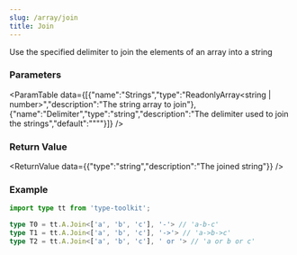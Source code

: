 ```yaml
---
slug: /array/join
title: Join
---
```



Use the specified delimiter to join the elements of an array into a string

### Parameters
<ParamTable data={[{"name":"Strings","type":"ReadonlyArray<string | number>","description":"The string array to join"},{"name":"Delimiter","type":"string","description":"The delimiter used to join the strings","default":"\"\""}]} />

### Return Value
<ReturnValue data={{"type":"string","description":"The joined string"}} />

### Example

```ts
import type tt from 'type-toolkit';

type T0 = tt.A.Join<['a', 'b', 'c'], '-'> // 'a-b-c' 
type T1 = tt.A.Join<['a', 'b', 'c'], '->'> // 'a->b->c'
type T2 = tt.A.Join<['a', 'b', 'c'], ' or '> // 'a or b or c'
```
